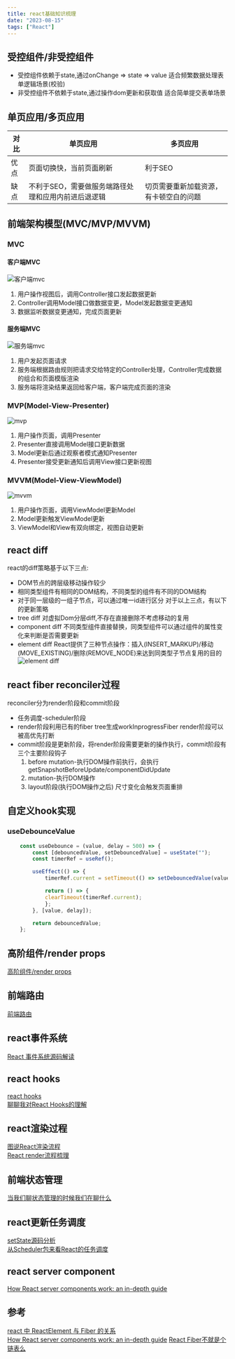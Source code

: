 ```yaml
---
title: react基础知识梳理
date: "2023-08-15"
tags: ["React"]
---
```


## 受控组件/非受控组件

* 受控组件依赖于state,通过onChange => state => value 适合频繁数据处理表单逻辑场景(校验)
* 非受控组件不依赖于state,通过操作dom更新和获取值 适合简单提交表单场景

## 单页应用/多页应用
| 对比 | 单页应用 | 多页应用 |
| ------ | ------ | ------ | 
| 优点 | 页面切换快，当前页面刷新  | 利于SEO |
| 缺点 | 不利于SEO，需要做服务端路径处理和应用内前进后退逻辑 | 切页需要重新加载资源，有卡顿空白的问题 |
 
## 前端架构模型(MVC/MVP/MVVM)

### MVC 
#### 客户端MVC  
![客户端mvc](/static/images/reactStatic/reactBase/mvc.png)  
1. 用户操作视图后，调用Controller接口发起数据更新
2. Controller调用Model接口做数据变更，Model发起数据变更通知
3. 数据监听数据变更通知，完成页面更新

#### 服务端MVC
![服务端mvc](/static/images/reactStatic/reactBase/serverMvc.png)  
1. 用户发起页面请求
2. 服务端根据路由规则把请求交给特定的Controller处理，Controller完成数据的组合和页面模版渲染
3. 服务端将渲染结果返回给客户端，客户端完成页面的渲染

### MVP(Model-View-Presenter)  
![mvp](/static/images/reactStatic/reactBase/mvp.png)  
1. 用户操作页面，调用Presenter
2. Presenter直接调用Model接口更新数据
3. Model更新后通过观察者模式通知Presenter
4. Presenter接受更新通知后调用View接口更新视图

### MVVM(Model-View-ViewModel)   
![mvvm](/static/images/reactStatic/reactBase/mvvm.png)  
1. 用户操作页面，调用ViewModel更新Model
2. Model更新触发ViewModel更新
3. ViewModel和View有双向绑定，视图自动更新

## react diff
react的diff策略基于以下三点:
* DOM节点的跨层级移动操作较少
* 相同类型组件有相同的DOM结构，不同类型的组件有不同的DOM结构
* 对于同一层级的一组子节点，可以通过唯一id进行区分
对于以上三点，有以下的更新策略
* tree diff 对虚拟Dom分层diff,不存在直接删除不考虑移动的复用
* component diff  不同类型组件直接替换，同类型组件可以通过组件的属性变化来判断是否需要更新
* element diff React提供了三种节点操作：插入(INSERT_MARKUP)/移动(MOVE_EXISTING)/删除(REMOVE_NODE)来达到同类型子节点复用的目的
![element diff](/static/images/reactStatic/reactBase/elementDiff.png) 


## react fiber reconciler过程
reconciler分为render阶段和commit阶段
* 任务调度-scheduler阶段  
* render阶段利用已有的fiber tree生成workInprogressFiber render阶段可以被高优先打断
* commit阶段是更新阶段，将render阶段需要更新的操作执行，commit阶段有三个主要阶段钩子
    1. before mutation-执行DOM操作前执行，会执行getSnapshotBeforeUpdate/componentDidUpdate
    2. mutation-执行DOM操作
    3. layout阶段(执行DOM操作之后) 尺寸变化会触发页面重排


## 自定义hook实现

### useDebounceValue

```javascript
    const useDebounce = (value, delay = 500) => {
        const [debouncedValue, setDebouncedValue] = useState("");
        const timerRef = useRef();

        useEffect(() => {
            timerRef.current = setTimeout(() => setDebouncedValue(value), delay);

            return () => {
            clearTimeout(timerRef.current);
            };
        }, [value, delay]);

        return debouncedValue;
    };
```
## 高阶组件/render props
[高阶组件/render props](https://icantunderstand.github.io/blog/react-hoc)

## 前端路由
[前端路由](https://icantunderstand.github.io/blog/history)

## react事件系统
[React 事件系统源码解读](https://icantunderstand.github.io/blog/react-event)

## react hooks
[react hooks](https://icantunderstand.github.io/blog/react-hooks)  
[聊聊我对React Hooks的理解](https://icantunderstand.github.io/blog/thinking-in-react)

## react渲染过程
[图说React渲染流程](https://icantunderstand.github.io/blog/react-render-interpretation)  
[React render流程梳理](https://icantunderstand.github.io/blog/react-render)

## 前端状态管理
[当我们聊状态管理的时候我们在聊什么](https://icantunderstand.github.io/blog/state-control)

## react更新任务调度
[setState源码分析](https://icantunderstand.github.io/blog/react-setstate)  
[从Scheduler包来看React的任务调度](https://icantunderstand.github.io/blog/react-scheduler)

## react server component
[How React server components work: an in-depth guide](https://www.plasmic.app/blog/how-react-server-components-work)

## 参考

[react 中 ReactElement 与 Fiber 的关系](https://juejin.cn/post/7099810539315920926)  
[How React server components work: an in-depth guide](https://www.plasmic.app/blog/how-react-server-components-work) 
[React Fiber不就是个链表么](https://juejin.cn/post/7159118990999191582)  
